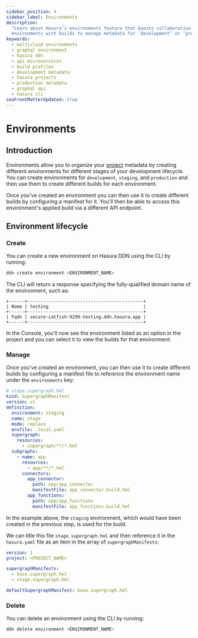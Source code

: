 ```yaml
---
sidebar_position: 4
sidebar_label: Environments
description:
  "Learn about Hasura’s environments feature that boosts collaboration and project organization. Discover how to utilize
  environments with builds to manage metadata for ‘development’ or ‘production’."
keywords:
  - multicloud environments
  - graphql environment
  - hasura ddn
  - api microservices
  - build profiles
  - development metadata
  - hasura projects
  - production metadata
  - graphql api
  - hasura cli
seoFrontMatterUpdated: true
---
```


# Environments

## Introduction

Environments allow you to organize your [project](/ci-cd/projects.mdx) metadata by creating different environments for
different stages of your development lifecycle. You can create environments for `development`, `staging`, and
`production` and then use them to create different builds for each environment.

Once you've created an environment you can then use it to create different builds by configuring a manifest for it.
You'll then be able to access this environment's applied build via a different API endpoint.

## Environment lifecycle

### Create

You can create a new environment on Hasura DDN using the CLI by running:

```bash
ddn create environment <ENVIRONMENT_NAME>
```

The CLI will return a response specifying the fully-qualified domain name of the environment, such as:

```text
+------+--------------------------------------------+
| Name | testing                                    |
+------+--------------------------------------------+
| Fqdn | secure-catfish-9299-testing.ddn.hasura.app |
+------+--------------------------------------------+
```

In the Console, you'll now see the environment listed as an option in the project and you can select it to view the
builds for that environment.

### Manage

Once you've created an environment, you can then use it to create different builds by configuring a manifest file to
reference the environment name under the `environments` key:

```yaml
# stage.supergraph.hml
kind: SupergraphManifest
version: v1
definition:
  environment: staging
  name: stage
  mode: replace
  envfile: .local.yaml
  supergraph:
    resources:
      - supergraph/**/*.hml
  subgraphs:
    - name: app
      resources:
        - app/**/*.hml
      connectors:
        app_connector:
          path: app/app_connector
          manifestFile: app_connector.build.hml
        app_functions:
          path: app/app_functions
          manifestFile: app_functions.build.hml
```

In the example above, the `staging` environment, which would have been created in the previous step, is used for the
build.

We can title this file `stage.supergraph.hml` and then reference it in the `hasura.yaml` file as an item in the array of
`supergraphManifests`:

```yaml
version: 1
project: <PROJECT_NAME>

supergraphManifests:
  - base.supergraph.hml
  - stage.supergraph.hml

defaultSupergraphManifest: base.supergraph.hml
```

### Delete

You can delete an environment using the CLI by running:

```bash
ddn delete environment <ENVIRONMENT_NAME>
```
